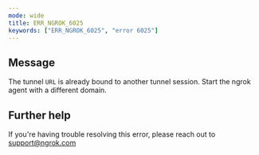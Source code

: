 ```yaml
---
mode: wide
title: ERR_NGROK_6025
keywords: ["ERR_NGROK_6025", "error 6025"]
---
```


## Message

The tunnel `URL` is already bound to another tunnel session. Start the ngrok agent with a different domain.

## Further help

If you're having trouble resolving this error, please reach out to [support@ngrok.com](mailto:support@ngrok.com?subject=Help%20with%20ERR_NGROK_6025)

